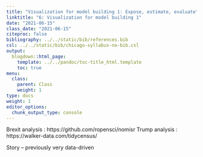 ```yaml
---
title: "Visualization for model building 1: Expose, estimate, evaluate"
linktitle: "6: Visualization for model building 1"
date: "2021-06-15"
class_date: "2021-06-15"
citeproc: false
bibliography: ../../static/bib/references.bib
csl: ../../static/bib/chicago-syllabus-no-bib.csl
output:
  blogdown::html_page:
    template: ../../pandoc/toc-title_html.template
    toc: true
menu:
  class:
    parent: Class
    weight: 1
type: docs
weight: 1
editor_options:
  chunk_output_type: console
---
```


Brexit analysis : https://github.com/ropensci/nomisr
Trump analysis : https://walker-data.com/tidycensus/

Story -- previously very data-driven
